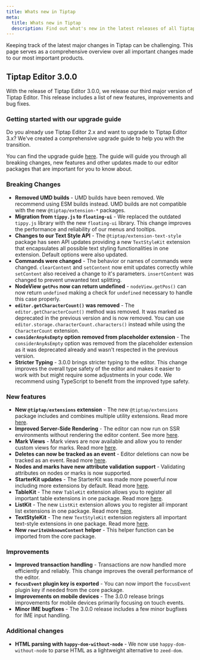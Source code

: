 ```yaml
---
title: Whats new in Tiptap
meta:
  title: Whats new in Tiptap
  description: Find out what's new in the latest releases of all Tiptap products, including new features, improvements, and bug fixes.
---
```


Keeping track of the latest major changes in Tiptap can be challenging. This page serves as a comprehensive overview over all important changes made to our most important products.

## Tiptap Editor 3.0.0

With the release of Tiptap Editor 3.0.0, we release our third major version of Tiptap Editor. This release includes a list of new features, improvements and bug fixes.

### Getting started with our upgrade guide

Do you already use Tiptap Editor 2.x and want to upgrade to Tiptap Editor 3.x? We've created a comprehensive upgrade guide to help you with the transition.

You can find the upgrade guide [here](/guides/upgrade-tiptap-v2). The guide will guide you through all breaking changes, new features and other updates made to our editor packages that are important for you to know about.

### Breaking Changes

- **Removed UMD builds** - UMD builds have been removed. We recommend using ESM builds instead. UMD builds are not compatible with the new `@tiptap/extension-*` packages.
- **Migration from `tippy.js` to `floating-ui`** - We replaced the outdated `tippy.js` library with the new `floating-ui` library. This change improves the performance and reliability of our menus and tooltips.
- **Changes to our Text Style API** - The `@tiptap/extension-text-style` package has seen API updates providing a new `TextStyleKit` extension that encapsulates all possible text styling functionalities in one extension. Default options were also updated.
- **Commands were changed** - The behavior or names of commands were changed. `clearContent` and `setContent` now emit updates correctly while `setContent` also received a change to it's parameters. `insertContent` was changed to prevent unwanted text splitting.
- **NodeView `getPos` now can return undefined** - `nodeView.getPos()` can now return `undefined` making a check for `undefined` necessary to handle this case properly.
- **`editor.getCharacterCount()` was removed** - The `editor.getCharacterCount()` method was removed. It was marked as deprecated in the previous version and is now removed. You can use `editor.storage.characterCount.characters()` instead while using the `CharacterCount` extension.
- **`considerAnyAsEmpty` option removed from placeholder extension** - The `considerAnyAsEmpty` option was removed from the placeholder extension as it was deprecated already and wasn't respected in the previous version.
- **Stricter Typing** - 3.0.0 brings stricter typing to the editor. This change improves the overall type safety of the editor and makes it easier to work with but might require some adjustments in your code. We recommend using TypeScript to benefit from the improved type safety.

### New features

- **New `@tiptap/extensions` extension** - The new `@tiptap/extensions` package includes and combines multiple utility extensions. Read more [here](/guides/upgrade-tiptap-v2#extensions-package).
- **Improved Server-Side Rendering** - The editor can now run on SSR environments without rendering the editor content. See more [here](/guides/upgrade-tiptap-v2#server-side-rendering).
- **Mark Views** - Mark views are now available and allow you to render custom views for marks. Read more [here](/editor/extensions/custom-extensions/mark-views).
- **Deletes can now be tracked as an event** - Editor deletions can now be tracked as an event. Read more [here](/editor/api/events#list-of-available-events).
- **Nodes and marks have new attribute validation support** - Validating attributes on nodes or marks is now supported. 
- **StarterKit updates** - The StarterKit was made more powerful now including more extensions by default. Read more [here](/guides/upgrade-tiptap-v2#starterkit-updates).
- **TableKit** - The new `TableKit` extension allows you to register all important table extensions in one package. Read more [here](/editor/extensions/functionality/table-kit).
- **ListKit** - The new `ListKit` extension allows you to register all imporant list extensions in one package. Read more [here](/editor/extensions/functionality/list-kit).
- **TextStyleKit** - The new `TextStyleKit` extension registers all important text-style extensions in one package. Read more [here](/editor/extensions/functionality/text-style-kit).
- **New `rewriteUnknownContent` helper** - This helper function can be imported from the core package.

### Improvements

- **Improved transaction handling** - Transactions are now handled more efficiently and reliably. This change improves the overall performance of the editor.
- **`focusEvent` plugin key is exported** - You can now import the `focusEvent` plugin key if needed from the core package.
- **Improvements on mobile devices** - The 3.0.0 release brings improvements for mobile devices primarily focusing on touch events.
- **Minor IME bugfixes** - The 3.0.0 release includes a few minor bugfixes for IME input handling.

### Additional changes

- **HTML parsing with `happy-dom-without-node`** - We now use `happy-dom-without-node` to parse HTML as a lightweight alternative to `zeed-dom`.